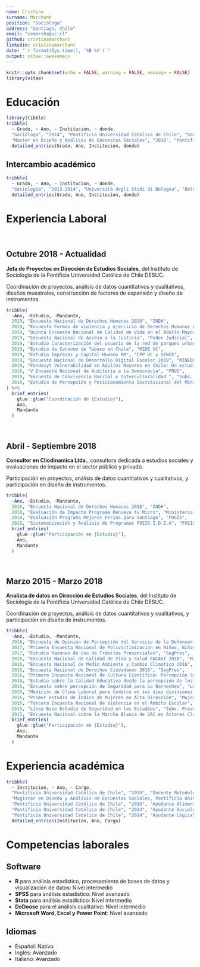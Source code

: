 ```yaml
---
name: Cristina
surname: Marchant
position: "Socióloga"
address: "Santiago, Chile"
email: "cemarcha@uc.cl"
github: cristinamarchant
linkedin: cristinamarchant
date: "`r format(Sys.time(), '%B %Y')`"
output: vitae::awesomecv
---
```


```r
knitr::opts_chunk$set(echo = FALSE, warning = FALSE, message = FALSE)
library(vitae)
```

# Educación

```r
library(tibble)
tribble(
  ~ Grado, ~ Ano, ~ Institucion, ~ donde,
  "Socióloga", "2014", "Pontificia Universidad Católica de Chile", "Santiago, Chile",
  "Master en Diseño y Análisis de Encuestas Sociales", "2018", "Pontificia Universidad Católica de Chile", "Santiago, Chile") %>% 
  detailed_entries(Grado, Ano, Institucion, donde)
```

## Intercambio académico

```r
tribble(
  ~ Grado, ~ Ano, ~ Institucion, ~ donde,
  "Sociología", "2013-2014", "Università degli Studi di Bologna", "Bologna, Italia") %>% 
  detailed_entries(Grado, Ano, Institucion, donde)
```

# Experiencia Laboral

&nbsp;

## Octubre 2018 - Actualidad

**Jefa de Proyectos en Dirección de Estudios Sociales**, del Instituto de Sociología de la Pontificia Universidad Católica de Chile DESUC.

Coordinación de proyectos, análisis de datos cuantitativos y cualitativos, diseños muestrales, construcción de factores de expansión y diseño de instrumentos.

```r
tribble(
  ~Ano, ~Estudio, ~Mandante,
  2020, "Encuesta Nacional de Derechos Humanos 2020", "INDH",
  2019, "Encuesta Formas de violencia y ejercicio de Derechos Humanos en Barrios Priorizados", "INDH",
  2019, "Quinta Encuesta Nacional de Calidad de Vida en el Adulto Mayor de Chile", "CEVE UC",
  2019, "Encuesta Nacional de Acceso a la Justicia", "Poder Judicial",
  2019, "Estudio Caracterización del usuario de la red de parques urbanos en RM", "MINVU",
  2019, "Estudio de Consumo de Tabaco en Chile", "MIDE UC",
  2019, "Estudio Empresas y Capital Humano RM", "CPP UC y SENCE",
  2019, "Encuesta Nacional de Desarrollo Digital Escolar 2019", "MINEDUC",
  2019, "Fondecyt Vulnerabilidad en Adultos Mayores en Chile: Un estudio de curso de vida sobre ventajas y desventajas acumuladas", "Ignacio Madero",
  2018, "V Encuesta Nacional de Auditoría a la Democracia", "PNUD",
  2018, "Encuesta de Convivencia Barrial e Interculturalidad ", "Subs. Prevención del Delito",
  2018, "Estudio de Percepción y Posicionamiento Institucional del Ministerio Público", "Ministerio Público",
) %>% 
  brief_entries(
    glue::glue("Coordinación de {Estudio}"),
    Ano, 
    Mandante
  )
```

&nbsp;
&nbsp;

## Abril - Septiembre 2018

**Consultor en Cliodinamica Ltda.**, consultora dedicada a estudios sociales y evaluaciones de impacto en el sector público y privado.

Participación en proyectos, análisis de datos cuantitativos y cualitativos, y participación en diseño de instrumentos.

```r
tribble(
  ~Ano, ~Estudio, ~Mandante,
  2018, "Encuesta Nacional de Derechos Humanos 2018", "INDH",
  2018, "Evaluación de Impacto Programa Renueva tu Micro", "Ministerio de Transportes y Telecomunicaciones",
  2018, "Evaluación Programa Mejores Ferias para Santiago", "FOSIS",
  2018, "Sistematización y Análisis de Programas FOSIS I.D.E.A", "FOSIS") %>% 
  brief_entries(
    glue::glue("Participación en {Estudio}"),
    Ano, 
    Mandante
  )
```

&nbsp;
&nbsp;

\newpage
## Marzo 2015 - Marzo 2018

**Analista de datos en Dirección de Estudios Sociales**, del Instituto de Sociología de la Pontificia Universidad Católica de Chile DESUC.

Coordinación de proyectos, análisis de datos cuantitativos y cualitativos, y participación en diseño de instrumentos. 

```r
tribble(
  ~Ano, ~Estudio, ~Mandante,
  2018, "Encuesta de Opinión de Percepción del Servicio de la Defensoría Penal Pública", "Defensoría Penal Pública",
  2017, "Primera Encuesta Nacional de Polivictimización en Niños, Niñas y Adolescentes", "Subs. Prevención del Delito",
  2017, "Estudio Razones de Uso de Trámites Presenciales", "SegPres",
  2016, "Encuesta Nacional de Calidad de Vida y Salud ENCAVI 2016", "MINSAL",
  2016, "Encuesta Nacional de Medio Ambiente y Cambio Climático 2016", "Ministerio de Medio Ambiente",
  2016, "Encuesta Nacional de Derechos Ciudadanos 2016", "SegPres",
  2016, "Primera Encuesta Nacional de Cultura Científica: Percepción Social sobre la Ciencia y Tecnología en Chile", "Conicyt",
  2016, "Estudio sobre la Calidad Educativa desde la percepción de los Actores Claves del Sistema", "Agencia de Calidad de la Educación",
  2016, "Encuesta sobre percepción de Seguridad para Lo Barnechea", "Lo Barnechea Seguridad",
  2016, "Medición de Clima Laboral para Codelco en sus diez divisiones y centros de trabajo", "Codelco",
  2016, "Primer estudio de Índice de Mujeres en Alta Dirección", "Mujeres Empresarias",
  2015, "Tercera Encuesta Nacional de Violencia en el Ámbito Escolar", "Subs. Prevención del Delito",
  2015, "Línea Base Estudio de Seguridad en los Estadios", "Subs. Prevención del Delito",
  2015, "Encuesta Nacional sobre la Marcha Blanca de SAC en Actores Claves del Sistema ", "Agencia de Calidad de la Educación") %>% 
  brief_entries(
    glue::glue("Participación en {Estudio}"),
    Ano, 
    Mandante
  )
```

# Experiencia académica

```r
tribble(
  ~ Institucion, ~ Ano, ~ Cargo,
  "Pontificia Universidad Católica de Chile", "2019", "Docente Metodología de la Investigación Social",
  "Magister en Diseño y Análisis de Encuestas Sociales, Pontificia Universidad Católica de Chile", "2019", "Ayudante Muestreo en Encuestas",
  "Pontificia Universidad Católica de Chile", "2016", "Ayudante Alimentación y Sociedad",
  "Pontificia Universidad Católica de Chile", "2014", "Ayudante Sociología Política",
  "Pontificia Universidad Católica de Chile", "2014", "Ayudante Lógica") %>% 
  detailed_entries(Institucion, Ano, Cargo)

```
\newpage
# Competencias laborales

## Software

* **R** para análisis estadístico, procesamiento de bases de datos y visualización de datos: Nivel intermedio
* **SPSS** para análisis estadístico: Nivel avanzado
* **Stata** para análisis estadístico: Nivel intermedio
* **DeDoose** para el análisis cualitativo: Nivel intermedio
* **Microsoft Word, Excel y Power Point**: Nivel avanzado

## Idiomas

* Español: Nativo
* Inglés: Avanzado
* Italiano: Avanzado


